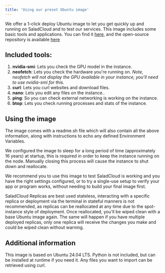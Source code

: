 ```yaml
---
title: 'Using our preset Ubuntu image'
---
```


We offer a 1-click deploy Ubuntu image to let you get quickly up and running on SaladCloud and to test our services.
This image includes some basic tools and applications. You can find it
[here](https://ghcr.io/saladtechnologies/recipe-base-ubuntu:0.1), and the open-source repository is available
[here](https://github.com/SaladTechnologies/salad-recipes/tree/master/src/base-ubuntu)

## Included tools:

1. **nvidia-smi**: Lets you check the GPU model in the instance.
2. **neofetch**: Lets you check the hardware you're running on. _Note, neofetch will not display the GPU available in
   your instance, you'll need to use nvidia-smi for this._
3. **curl**: Lets you curl websites and download files.
4. **nano**: Lets you edit any files on the instance..
5. **ping**: So you can check external networking is working on the instance.
6. **btop**: Lets you check running processes and stats of the instance.

## Using the image

The image comes with a readme.sh file which will also contain all the above information, along with instructions to echo
any defined Environment Variables.

We configured the image to sleep for a long period of time (approximately 16 years) at startup, this is required in
order to keep the instance running on the node. Manually closing this process will cause the instance to shut down and
reallocate.

We recommend you to use this image to test SaladCloud is working and you have the right settings configured, or to try a
single-use setup to verify your app or program works, without needing to build your final image first.

SaladCloud Replicas are best used stateless, interacting with a specific replica or deployment via the terminal in
stateful manners is not recommended, as replicas can be reallocated at any time due to the spot-instance style of
deployment. Once reallocated, you'll be wiped clean with a base Ubuntu image again. The same will happen if you have
multiple deployed replicas, only one replica will receive the changes you make and could be wiped clean without warning.

## Additional information

This image is based on Ubuntu 24.04 LTS. Python is not included, but can be installed at runtime if you need it. Any
files you want to import can be retrieved using curl.
